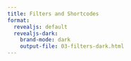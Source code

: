 ```yaml
---
title: Filters and Shortcodes
format:  
  revealjs: default
  revealjs-dark:
    brand-mode: dark
    output-file: 03-filters-dark.html
---
```

